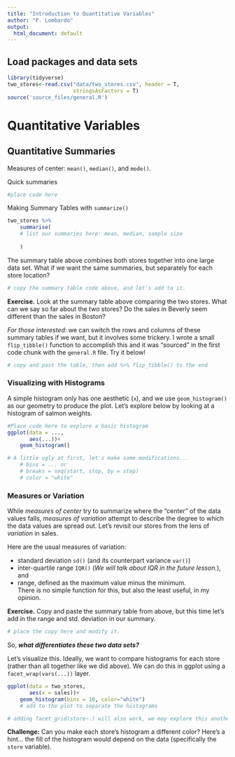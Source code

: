 ```yaml
---
title: "Introduction to Quantitative Variables"
author: "P. Lombardo"
output:
  html_document: default
---
```


## Load packages and data sets
```r
library(tidyverse)
two_stores<-read.csv("data/two_stores.csv", header = T, 
                     stringsAsFactors = T)
source('source_files/general.R')
```


# Quantitative Variables

## Quantitative Summaries
Measures of center: `mean()`,  `median()`, and `mode()`.

Quick summaries
```r
#place code here
```

Making Summary Tables with `summarize()`
```r
two_stores %>%
    summarise(
    # list our summaries here: mean, median, sample size
    
    )
```

The summary table above combines both stores together into one large data set.  What if we want the same summaries, but separately for each store location? 

```r
# copy the summary table code above, and let's add to it.
```

**Exercise.** Look at the summary table above comparing the two stores. What can we say so far about the two stores? Do the sales in Beverly seem different than the sales in Boston?

*For those interested*: we can switch the rows and columns of these summary tables if we want, but it involves some trickery.  I wrote a small `flip_tibble()` function to accomplish this and it was "sourced" in the first code chunk with the `general.R` file.  Try it below!
```r
# copy and past the table, then add %>% flip_tibble() to the end

```


### Visualizing with Histograms
A simple histogram only has one aesthetic (`x`), and we use `geom_histogram()` as our geometry to produce the plot. Let's explore below by looking at a histogram of salmon weights.
```r
#Place code here to explore a basic histogram
ggplot(data = ...,
       aes(...))+
    geom_histogram()

# A little ugly at first, let's make some modifications...
    # bins = ... or 
    # breaks = seq(start, stop, by = step)
    # color = "white"
```


### Measures or Variation
While *measures of center* try to summarize where the "center" of the data values falls, *measures of variation* attempt to describe the degree to which the data values are spread out. Let's revisit our stores from the lens of *variation* in sales.

Here are the usual measures of variation: 

* standard deviation `sd()` (and its counterpart variance `var()`)
* inter-quartile range `IQR()` (*We will talk about IQR in the future lesson.*), and 
* range, defined as the maximum value minus the minimum. <br> There is no simple function for this, but also the least useful, in my opinion.  

**Exercise.** Copy and paste the summary table from above, but this time let's add in the range and std. deviation in our summary.
```r
# place the copy here and modify it.
```

So, ***what differentiates these two data sets?***

<answer>

Let's visualize this. Ideally, we want to compare histograms for each store (rather than all together like we did above).  We can do this in ggplot using a `facet_wrap(vars(...))` layer.
```r
ggplot(data = two_stores,
       aes(x = sales))+
    geom_histogram(bins = 10, color="white")
    # add to the plot to separate the histograms

# adding facet_grid(store~.) will also work, we may explore this another time.
```
**Challenge:** Can you make each store's histogram a different color?  Here's a hint... the fill of the histogram would depend on the data (specifically the `store` variable).


